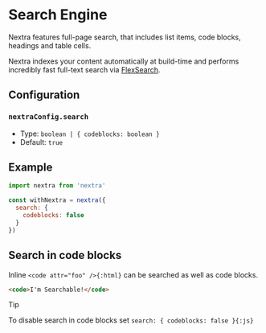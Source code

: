 # Search Engine

Nextra features full-page search, that includes list items, code blocks,
headings and table cells.

Nextra indexes your content automatically at build-time and performs incredibly
fast full-text search via
[FlexSearch](https://github.com/nextapps-de/flexsearch).

## Configuration

### `nextraConfig.search`

- Type: `boolean | { codeblocks: boolean }`
- Default: `true`

## Example

```js filename="next.config.mjs" {4-6}
import nextra from 'nextra'

const withNextra = nextra({
  search: {
    codeblocks: false
  }
})
```

## Search in code blocks

Inline `<code attr="foo" />{:html}` can be searched as well as code blocks.

```html
<code>I'm Searchable!</code>
```

> [!TIP]
>
> To disable search in code blocks set `search: { codeblocks: false }{:js}`
